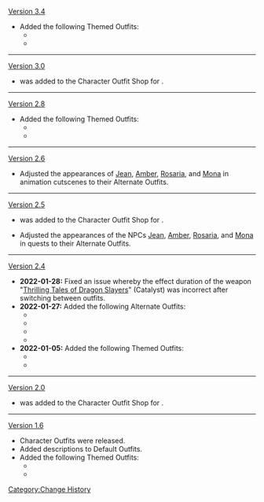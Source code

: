 [[Version 3.4]]
* Added the following Themed Outfits:
** {{Item|A Sobriquet Under Shade|30}}
** {{Item|Springbloom Missive|30}}
----
[[Version 3.0]]
* {{Item|Ein Immernachtstraum|30}} was added to the Character Outfit Shop for {{Item|Genesis Crystal|30|x=1,680}}.
----
[[Version 2.8]]
* Added the following Themed Outfits:
** {{Item|Ein Immernachtstraum|30}}
** {{Item|Red Dead of Night|30}}
----
[[Version 2.6]]
* Adjusted the appearances of [[Jean]], [[Amber]], [[Rosaria]], and [[Mona]] in animation cutscenes to their Alternate Outfits.
----
[[Version 2.5]]
* {{Item|Orchid's Evening Gown|30}} was added to the Character Outfit Shop for {{Item|Genesis Crystal|30|x=1,680}}.
* Adjusted the appearances of the NPCs [[Jean]], [[Amber]], [[Rosaria]], and [[Mona]] in quests to their Alternate Outfits.
----
[[Version 2.4]]
* '''2022-01-28:''' Fixed an issue whereby the effect duration of the weapon "[[Thrilling Tales of Dragon Slayers]]" (Catalyst) was incorrect after switching between outfits.
* '''2022-01-27:''' Added the following Alternate Outfits:
** {{Item|100% Outrider|30}}
** {{Item|Gunnhildr's Legacy|30}}
** {{Item|Pact of Stars and Moon|30}}
** {{Item|To the Church's Free Spirit|30}}
* '''2022-01-05:''' Added the following Themed Outfits:
** {{Item|Opulent Splendor|30}}
** {{Item|Orchid's Evening Gown|30}}
----
[[Version 2.0]]
* {{Item|Summertime Sparkle|30}} was added to the Character Outfit Shop for {{Item|Genesis Crystal|30|x=1,680}}.
----
[[Version 1.6]]
* Character Outfits were released.
* Added descriptions to Default Outfits.
* Added the following Themed Outfits:
** {{Item|Sea Breeze Dandelion|30}}
** {{Item|Summertime Sparkle|30}}
<noinclude>[[Category:Change History]]</noinclude>